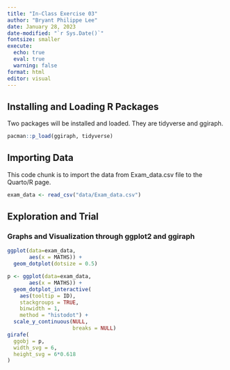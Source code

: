 ```yaml
---
title: "In-Class Exercise 03"
author: "Bryant Philippe Lee"
date: January 28, 2023
date-modified: "`r Sys.Date()`"
fontsize: smaller
execute: 
  echo: true
  eval: true
  warning: false
format: html
editor: visual
---
```


## Installing and Loading R Packages

Two packages will be installed and loaded. They are tidyverse and ggiraph.

```r
pacman::p_load(ggiraph, tidyverse)
```

## Importing Data

This code chunk is to import the data from Exam_data.csv file to the Quarto/R page.

```r
exam_data <- read_csv("data/Exam_data.csv")
```

## Exploration and Trial

### Graphs and Visualization through ggplot2 and ggiraph

```r
ggplot(data=exam_data,
       aes(x = MATHS)) +
  geom_dotplot(dotsize = 0.5)
```

```r
p <- ggplot(data=exam_data, 
       aes(x = MATHS)) +
  geom_dotplot_interactive(
    aes(tooltip = ID),
    stackgroups = TRUE, 
    binwidth = 1, 
    method = "histodot") +
  scale_y_continuous(NULL, 
                     breaks = NULL)
girafe(
  ggobj = p,
  width_svg = 6,
  height_svg = 6*0.618
)
```
